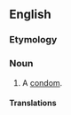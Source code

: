 ==English==

===Etymology===
{{rfe|lang=en}}

===Noun===
{{en-noun}}

# {{lb|en|UK|dated|euphemistic}} A [[condom]].

====Translations====
{{trans-see|condom}}

{{C|en|Birth control}}